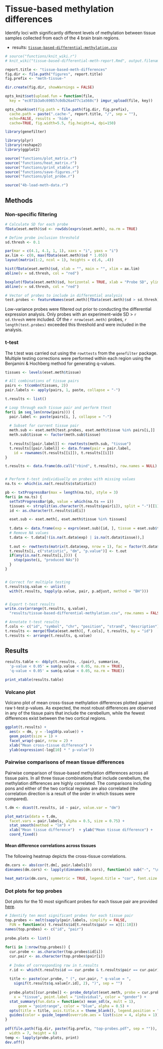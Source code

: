 # Tissue-based methylation differences

Identify loci with significantly different levels of methylation between tissue samples collected from each of the 4 brain brain regions.

* results: [`tissue-based-differential-methylation.csv`](https://github.com/aaronwolen/gibbs-brain-project/blob/master/results/tissue-based-differential-methylation.csv)

```r
# source("functions/knit_wiki.r")
# knit_wiki("tissue-based-differential-meth-report.Rmd", output.filename = "Cross-tissue methylation differences")

report.title <- "tissue-based-meth-differences"
fig.dir <- file.path("figures", report.title)
fig.prefix <- "meth-tissue-"

dir.create(fig.dir, showWarnings = FALSE)

opts_knit$set(upload.fun = function(file, 
  key = "ec071b3a0c69857c0db26a477c1a568c") imgur_upload(file, key))

opts_chunk$set(fig.path = file.path(fig.dir, fig.prefix),
  cache.path = paste(".cache-", report.title, "/", sep = ""),
  echo=FALSE, results = 'hide',
  cache=TRUE, fig.width=5.5, fig.height=4, dpi=150)
```

```r
library(genefilter)

library(plyr)
library(reshape2)
library(ggplot2)

source("functions/plot_matrix.r")
source("functions/heat_matrix.r")
source("functions/print_xtable.r")
source("functions/save-figures.r")
source("functions/plot_probe.r")
```

```r
source("4b-load-meth-data.r")
```

 
## Methods

### Non-specific filtering

```r
# Calculate SD for each probe
fData(eset.meth)$sd <- rowSds(exprs(eset.meth), na.rm = TRUE)

# Define probe inclusion threshold
sd.thresh <- 0.1

par(mar = c(4.1, 4.1, 1, 1), xaxs = "i", yaxs = "i")
ax.lim <- c(0, max(fData(eset.meth)$sd * 1.05))
layout(matrix(1:2, ncol = 1), heights = c(.6, .4))

hist(fData(eset.meth)$sd, xlab = "", main = "", xlim = ax.lim)
abline(v = sd.thresh, col = "red")

boxplot(fData(eset.meth)$sd, horizontal = TRUE, xlab = "Probe SD", ylim = ax.lim)
abline(v = sd.thresh, col = "red")

# Vector of probes to include in differential analysis
test.probes <- featureNames(eset.meth)[fData(eset.meth)$sd > sd.thresh]
```

Low-variance probes were filtered out prior to conducting the differential expression analysis. Only probes with an experiment-wide SD > `r sd.thresh` were included. Of the `r nrow(eset.meth)` probes, `r length(test.probes)` exceeded this threshold and were included in the analysis.

### t-test
The t.test was carried out using the `rowttests` from the `genefilter` package. Multiple testing corrections were performed within each region using the Benjamini & Hochberg method for generating q-values.

```r
tissues <- levels(eset.meth$tissue)

# All combinations of tissue pairs
pairs <- t(combn(tissues, 2))
pair.labels <- apply(pairs, 1, paste, collapse = "-")

t.results <- list()

# Loop through each tissue pair and perform ttest
for(i in seq_len(nrow(pairs))) {
  pair.label <- paste(pairs[i, ], collapse = "-")
  
  # Subset for current tissue pair
  meth.sub <- eset.meth[test.probes, eset.meth$tissue %in% pairs[i,]]
  meth.sub$tissue <- factor(meth.sub$tissue)
  
  t.results[[pair.label]] <- rowttests(meth.sub, "tissue")
  t.results[[pair.label]] <- data.frame(pair = pair.label, 
    id = rownames(t.results[[i]]), t.results[[i]])
}

t.results <- data.frame(do.call("rbind", t.results), row.names = NULL)


# Perform t-test individiually on probes with missing values
na.ts <- which(is.na(t.results$statistic))

pb <- txtProgressBar(max = length(na.ts), style = 3)
for(i in na.ts) {
  setTxtProgressBar(pb, value = which(na.ts == i))
  tissues <- strsplit(as.character(t.results$pair[i]), split = "-")[[1]]
  id <- as.character(t.results$id[i])

  eset.sub <- eset.meth[, eset.meth$tissue %in% tissues]
  
  t.data <- data.frame(exp = exprs(eset.sub)[id, ], tissue = eset.sub$tissue)
  # Remove NA values
  t.data <- t.data[!(is.na(t.data$exp) | is.na(t.data$tissue)),]
  
  t.out <- rowttests(matrix(t.data$exp, nrow = 1), fac = factor(t.data$tissue))
  t.results[i, c("statistic", "dm", "p.value")] <- t.out
  if(any(is.na(t.results[i,]))) {
    stop(paste(i, "produced NAs"))
  }
}


# Correct for multiple testing
t.results$q.value <- unlist(
  with(t.results, tapply(p.value, pair, p.adjust, method = "BH")))


# Export t-test results
write.csv(arrange(t.results, q.value), 
  "results/tissue-based-differential-methylation.csv", row.names = FALSE)

# Annotate t-test results
f.cols <- c("id", "symbol", "chr", "position", "strand", "description")
t.results <- merge(fData(eset.meth)[, f.cols], t.results, by = "id")
t.results <- arrange(t.results, q.value)
```

## Results

```r
results.table <- ddply(t.results, .(pair), summarise, 
  'p-value < 0.05' = sum(p.value < 0.05, na.rm = TRUE),
  'q-value < 0.05' = sum(q.value < 0.05, na.rm = TRUE))

print_xtable(results.table)
```

### Volcano plot
Volcano plot of mean cross-tissue methylation differences plotted against raw t-test p-values. As expected, the most robust differences are observed in any of the tissue pairs that include the cerebellum, while the fewest differences exist between the two cortical regions. 

```r
ggplot(t.results) +
  aes(x = dm, y = -log10(p.value)) +
  geom_point(size = 1) +
  facet_wrap(~pair, nrow = 2) +
  xlab("Mean cross-tissue difference") + 
  ylab(expression(-log[10] * " p-value"))
```


### Pairwise comparisons of mean tissue differences
Pairwise comparison of tissue-based methylation differences across all tissue pairs. In all three tissue combinations that include cerebellum, the methylation differences are highly correlated. The comparisons including pons and either of the two cortical regions are also correlated (the correlation direction is a result of the order in which tissues were compared). 

```r
t.dm <- dcast(t.results, id ~ pair, value.var = "dm")

plot_matrix(data = t.dm, 
  facet.vars = pair.labels, alpha = 0.5, size = 0.75) + 
  stat_smooth(method = "lm") + 
  xlab("Mean tissue difference")  + ylab("Mean tissue difference") +
  coord_fixed()
```

#### Mean difference correlations across tissues
The following heatmap depicts the cross-tissue correlations.

```r
dm.cors <- abs(cor(t.dm[, pair.labels]))
dimnames(dm.cors) <- lapply(dimnames(dm.cors), function(x) sub("-", "\n", x))

heat_matrix(dm.cors, symmetric = TRUE, legend.title = "cor", font.size = 3)
```

### Dot plots for top probes
Dot plots for the 10 most significant probes for each tissue pair are provided [here](https://github.com/aaronwolen/gibbs-brain-project/blob/master/figures/tissue-based-meth-differences/meth-tissue-top-probes.pdf).

```r
# Identify ten most significant probes for each tissue pair
top.probes <- melt(sapply(pair.labels, simplify = FALSE, 
  FUN = function(x) t.results$id[t.results$pair == x][1:10]))
names(top.probes) <- c("id", "pair")
  
probe.plots <- list()
  
for(i in 1:nrow(top.probes)) {
  cur.probe <- as.character(top.probes$id[i])
  cur.pair <- as.character(top.probes$pair[i])
  
  # Index of corresponding row in t.results 
  r.id <- which(t.results$id == cur.probe & t.results$pair == cur.pair)
  
  title <- paste(cur.probe, " (", cur.pair, " q-value = ",
    signif(t.results$q.value[r.id], 2), ")", sep = "")
  
  probe.plots[[cur.probe]] <- probe_dotplot(eset.meth, probe = cur.probe, 
    x = "tissue", point.label = "individual", color = "gender") +
  stat_summary(fun.data = function(x) mean_sdl(x, mult = 1), 
      geom = "pointrange", color = "blue", alpha = 0.5) +
  opts(title = title, axis.title.x = theme_blank(), legend.position = "right") +
  guides(color = guide_legend(override.aes = list(size = 4, alpha = 1)))
}
  
pdf(file.path(fig.dir, paste(fig.prefix, "top-probes.pdf", sep = "")),
  width = 7, height = 6)
temp <- lapply(probe.plots, print)
dev.off()
```  
  